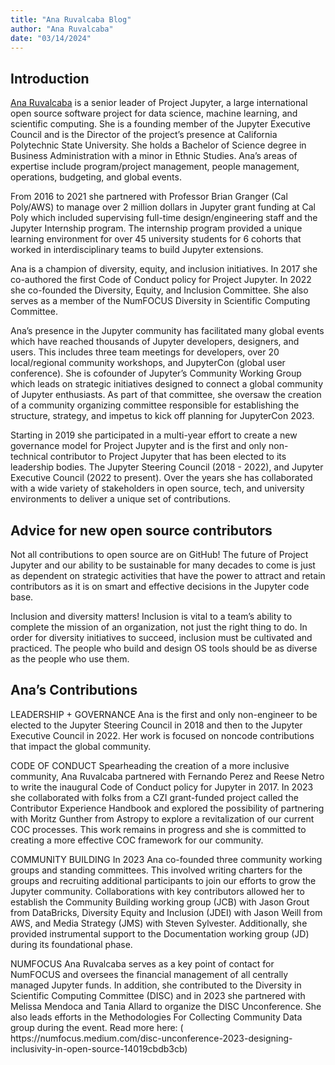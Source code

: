 ```yaml
---
title: "Ana Ruvalcaba Blog"
author: "Ana Ruvalcaba"
date: "03/14/2024"
---
```

## Introduction
[Ana Ruvalcaba](https://www.linkedin.com/in/anaru/) is a senior leader of Project Jupyter, a large international open source software project for data science, machine learning, and scientific computing. She is a founding member of the Jupyter Executive Council and is the Director of the project’s presence at California Polytechnic State University. She holds a Bachelor of Science degree in Business Administration with a minor in Ethnic Studies. Ana’s areas of expertise include program/project management, people management, operations, budgeting, and global events. 

From 2016 to 2021 she partnered with Professor Brian Granger (Cal Poly/AWS) to manage over 2 million dollars in Jupyter grant funding at Cal Poly which included supervising full-time design/engineering staff and the Jupyter Internship program. The internship program provided a unique learning environment for over 45 university students for 6 cohorts that worked in interdisciplinary teams to build Jupyter extensions. 

Ana is a champion of diversity, equity, and inclusion initiatives. In 2017 she co-authored the first Code of Conduct policy for Project Jupyter. In 2022 she co-founded the Diversity, Equity, and Inclusion Committee. She also serves as a member of the NumFOCUS Diversity in Scientific Computing Committee. 

Ana’s presence in the Jupyter community has facilitated many global events which have reached thousands of Jupyter developers, designers, and users.  This includes three team meetings for developers, over 20 local/regional community workshops, and JupyterCon (global user conference).  She is cofounder of Jupyter’s Community Working Group which leads on strategic initiatives designed to connect a global community of Jupyter enthusiasts. As part of that committee, she oversaw the creation of a community organizing committee responsible for establishing  the structure, strategy, and impetus to kick off planning for JupyterCon 2023.

Starting in 2019 she participated in a multi-year effort to create a new governance model for Project Jupyter and is the first and only non-technical contributor to Project Jupyter that has been elected to its leadership bodies. The Jupyter Steering Council (2018 - 2022), and Jupyter Executive Council (2022 to present).  Over the years she has collaborated with a wide variety of stakeholders in open source, tech, and university environments to deliver a unique set of contributions. 

## Advice for new open source contributors
Not all contributions to open source are on GitHub! The future of Project Jupyter and our ability to be sustainable for many decades to come is just as dependent on strategic activities that have the power to attract and retain contributors as it is on smart and effective decisions in the Jupyter code base.

Inclusion and diversity matters! Inclusion is vital to a team’s ability to complete the mission of an organization, not just the right thing to do. In order for diversity initiatives to succeed, inclusion must be cultivated and practiced. The people who build and design OS tools should be as diverse as the people who use them.

## Ana's Contributions
LEADERSHIP + GOVERNANCE
Ana is the first and only non-engineer to be elected to the Jupyter Steering Council in 2018 and then to the Jupyter Executive Council in 2022. Her work is focused on noncode contributions that impact the global community. 

CODE OF CONDUCT
Spearheading the creation of a more inclusive community, Ana Ruvalcaba partnered with Fernando Perez and Reese Netro to write the inaugural Code of Conduct policy for Jupyter in 2017. In 2023 she collaborated with folks from a CZI grant-funded project called the Contributor Experience Handbook and explored the possibility of partnering with Moritz Gunther from Astropy to explore a revitalization of our current COC processes. This work remains in progress and she is committed to creating a more effective COC framework for our community.

COMMUNITY BUILDING
In 2023 Ana co-founded three community working groups and standing committees. This involved writing charters for the groups and recruiting additional participants to join our efforts to grow the Jupyter community. Collaborations with key contributors allowed her to establish the Community Building working group (JCB) with Jason Grout from DataBricks, Diversity Equity and Inclusion (JDEI) with Jason Weill from AWS, and Media Strategy (JMS) with Steven Sylvester. Additionally, she provided instrumental support to the Documentation working group (JD) during its foundational phase.

NUMFOCUS
Ana Ruvalcaba serves as a key point of contact for NumFOCUS and oversees the financial management of all centrally managed Jupyter funds. In addition, she contributed to the Diversity in Scientific Computing Committee (DISC) and in 2023 she partnered with Melissa Mendoca and Tania Allard to organize the DISC Unconference. She also leads efforts in the  Methodologies For Collecting Community Data group during the event.  Read more here: (​​https://numfocus.medium.com/disc-unconference-2023-designing-inclusivity-in-open-source-14019cbdb3cb)


